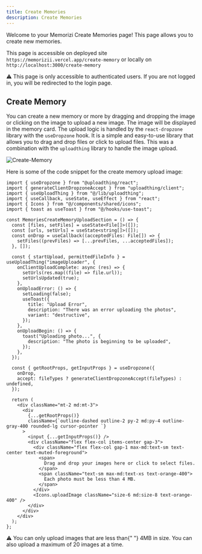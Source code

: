 ```yaml
---
title: Create Memories
description: Create Memories
---
```


Welcome to your Memorizi Create Memories page! This page allows you to create new memories.

This page is accessible on deployed site `https://memorizii.vercel.app/create-memory` or locally on `http://localhost:3000/create-memory`

<div className="bg-yellow-100 dark:text-black py-1 px-4 rounded-lg ">
  <span>⚠️</span> This page is only accessible to authenticated users. If you
  are not logged in, you will be redirected to the login page.
</div>

## Create Memory

You can create a new memory or more by dragging and dropping the image or clicking on the image to upload a new image.
The image will be displayed in the memory card. The upload logic is handled by the `react-dropzone` library with the `useDropzone` hook.
It is a simple and easy-to-use library that allows you to drag and drop files or click to upload files. This was a combination with the `uploadthing` library to handle the image upload.

![Create-Memory](@/public/assets/docs/create-memories/fig1.png)

Here is some of the code snippet for the create memory upload image:

```tsx
import { useDropzone } from "@uploadthing/react";
import { generateClientDropzoneAccept } from "uploadthing/client";
import { useUploadThing } from "@/lib/uploadthing";
import { useCallback, useState, useEffect } from "react";
import { Icons } from "@/components/shared/icons";
import { toast as useToast } from "@/hooks/use-toast";

const MemoriesCreateMemoryUploadSection = () => {
  const [files, setFiles] = useState<File[]>([]);
  const [urls, setUrls] = useState<string[]>([]);
  const onDrop = useCallback((acceptedFiles: File[]) => {
    setFiles((prevFiles) => [...prevFiles, ...acceptedFiles]);
  }, []);

  const { startUpload, permittedFileInfo } = useUploadThing("imageUploader", {
    onClientUploadComplete: async (res) => {
      setUrls(res.map((file) => file.url));
      setUrlsUpdated(true);
    },
    onUploadError: () => {
      setLoading(false);
      useToast({
        title: "Upload Error",
        description: "There was an error uploading the photos",
        variant: "destructive",
      });
    },
    onUploadBegin: () => {
      toast("Uploading photo...", {
        description: "The photo is beginning to be uploaded",
      });
    },
  });

  const { getRootProps, getInputProps } = useDropzone({
    onDrop,
    accept: fileTypes ? generateClientDropzoneAccept(fileTypes) : undefined,
  });

  return (
    <div className="mt-2 md:mt-3">
      <div
        {...getRootProps()}
        className={`outline-dashed outline-2 py-2 md:py-4 outline-gray-400 rounded-lg cursor-pointer `}
      >
        <input {...getInputProps()} />
        <div className="flex flex-col items-center gap-3">
          <div className="flex flex-col gap-1 max-md:text-sm text-center text-muted-foreground">
            <span>
              Drag and drop your images here or click to select files.
            </span>
            <span className="text-sm max-md:text-xs text-orange-400">
              Each photo must be less than 4 MB.
            </span>
          </div>
          <Icons.uploadImage className="size-6 md:size-8 text-orange-400" />
        </div>
      </div>
    </div>
  );
};
```

<div className="bg-yellow-100 dark:text-black py-1 px-4 rounded-lg ">
  <span>⚠️</span> You can only upload images that are less than{" "}
  <span className="font-bold text-red-500">4MB</span> in size. You can also
  upload a maximum of <span className="font-bold text-red-500">20</span> images
  at a time.
</div>
